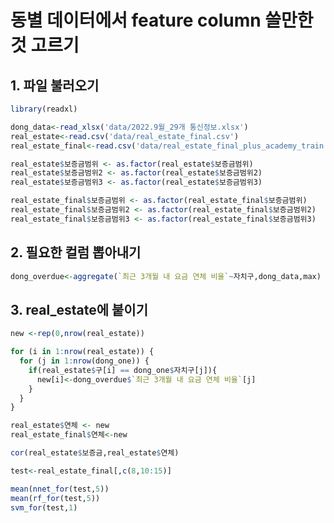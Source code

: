 # 동별 데이터에서 feature column 쓸만한 것 고르기

## 1. 파일 불러오기

```r
library(readxl)
```

```r
dong_data<-read_xlsx('data/2022.9월_29개 통신정보.xlsx')
real_estate<-read.csv('data/real_estate_final.csv')
real_estate_final<-read.csv('data/real_estate_final_plus_academy_train.csv')
```

```r
real_estate$보증금범위 <- as.factor(real_estate$보증금범위)
real_estate$보증금범위2 <- as.factor(real_estate$보증금범위2)
real_estate$보증금범위3 <- as.factor(real_estate$보증금범위3)
```

```r
real_estate_final$보증금범위 <- as.factor(real_estate_final$보증금범위)
real_estate_final$보증금범위2 <- as.factor(real_estate_final$보증금범위2)
real_estate_final$보증금범위3 <- as.factor(real_estate_final$보증금범위3)
```

## 2. 필요한 컬럼 뽑아내기

```r
dong_overdue<-aggregate(`최근 3개월 내 요금 연체 비율`~자치구,dong_data,max)
```

## 3. real_estate에 붙이기

```r
new <-rep(0,nrow(real_estate))

for (i in 1:nrow(real_estate)) {
  for (j in 1:nrow(dong_one)) {
    if(real_estate$구[i] == dong_one$자치구[j]){
      new[i]<-dong_overdue$`최근 3개월 내 요금 연체 비율`[j]
    }
  }
}
```

```r
real_estate$연체 <- new
real_estate_final$연체<-new
```

```r
cor(real_estate$보증금,real_estate$연체)
```

```r
test<-real_estate_final[,c(8,10:15)]
```

```r
mean(nnet_for(test,5)) 
mean(rf_for(test,5)) 
svm_for(test,1)
```
